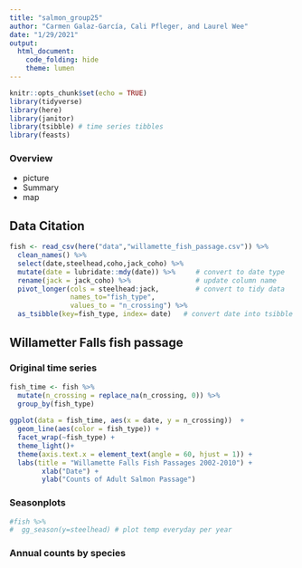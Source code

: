 ```yaml
---
title: "salmon_group25"
author: "Carmen Galaz-García, Cali Pfleger, and Laurel Wee"
date: "1/29/2021"
output: 
  html_document:
    code_folding: hide
    theme: lumen
---
```


```r
knitr::opts_chunk$set(echo = TRUE)
library(tidyverse)
library(here)
library(janitor)
library(tsibble) # time series tibbles
library(feasts)
```

### Overview

- picture
- Summary
- map

## Data Citation

```r
fish <- read_csv(here("data","willamette_fish_passage.csv")) %>% 
  clean_names() %>% 
  select(date,steelhead,coho,jack_coho) %>% 
  mutate(date = lubridate::mdy(date)) %>%     # convert to date type
  rename(jack = jack_coho) %>%                # update column name
  pivot_longer(cols = steelhead:jack,         # convert to tidy data
               names_to="fish_type", 
               values_to = "n_crossing") %>% 
  as_tsibble(key=fish_type, index= date)   # convert date into tsibble

```


## Willametter Falls fish passage {.tabset}


### Original time series
```r
fish_time <- fish %>% 
  mutate(n_crossing = replace_na(n_crossing, 0)) %>% 
  group_by(fish_type)
  
ggplot(data = fish_time, aes(x = date, y = n_crossing))  +
  geom_line(aes(color = fish_type)) +
  facet_wrap(~fish_type) +
  theme_light()+ 
  theme(axis.text.x = element_text(angle = 60, hjust = 1)) +
  labs(title = "Willamette Falls Fish Passages 2002-2010") +
        xlab("Date") +
        ylab("Counts of Adult Salmon Passage") 

```

### Seasonplots
```r



#fish %>% 
#  gg_season(y=steelhead) # plot temp everyday per year
```

### Annual counts by species
```r

```


